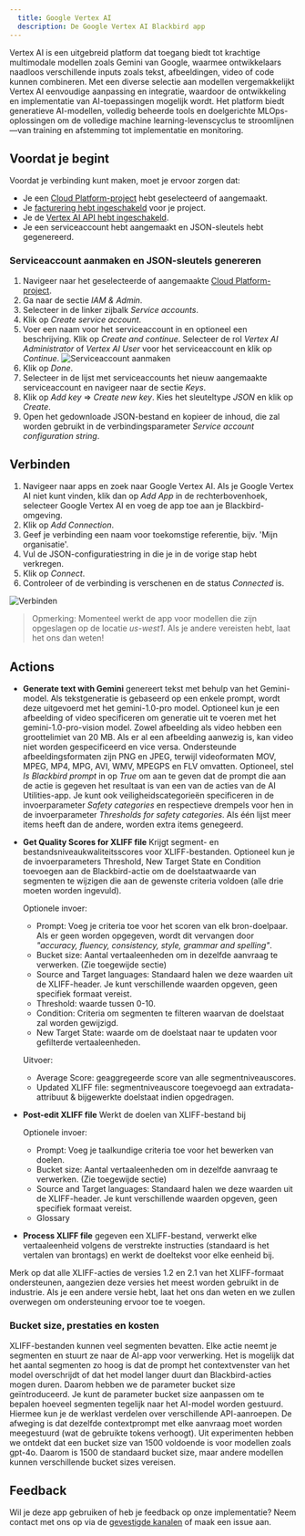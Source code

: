 ```yaml
---
  title: Google Vertex AI
  description: De Google Vertex AI Blackbird app
---
```


<LinkCard title="View on Github" target="_blank" href="https://github.com/bb-io/GoogleVertexAI" icon="github" />

Vertex AI is een uitgebreid platform dat toegang biedt tot krachtige multimodale modellen zoals Gemini van Google, waarmee ontwikkelaars naadloos verschillende inputs zoals tekst, afbeeldingen, video of code kunnen combineren. Met een diverse selectie aan modellen vergemakkelijkt Vertex AI eenvoudige aanpassing en integratie, waardoor de ontwikkeling en implementatie van AI-toepassingen mogelijk wordt. Het platform biedt generatieve AI-modellen, volledig beheerde tools en doelgerichte MLOps-oplossingen om de volledige machine learning-levenscyclus te stroomlijnen—van training en afstemming tot implementatie en monitoring.

## Voordat je begint

Voordat je verbinding kunt maken, moet je ervoor zorgen dat:

- Je een [Cloud Platform-project](https://console.cloud.google.com/project) hebt geselecteerd of aangemaakt.
- Je [facturering hebt ingeschakeld](https://cloud.google.com/billing/docs/how-to/modify-project) voor je project.
- Je de [Vertex AI API hebt ingeschakeld](https://console.cloud.google.com/flows/enableapi?apiid=aiplatform.googleapis.com).
- Je een serviceaccount hebt aangemaakt en JSON-sleutels hebt gegenereerd.

### Serviceaccount aanmaken en JSON-sleutels genereren

1. Navigeer naar het geselecteerde of aangemaakte [Cloud Platform-project](https://console.cloud.google.com/project).
2. Ga naar de sectie _IAM & Admin_.
3. Selecteer in de linker zijbalk _Service accounts_.
4. Klik op _Create service account_.
5. Voer een naam voor het serviceaccount in en optioneel een beschrijving. Klik op _Create and continue_. Selecteer de rol _Vertex AI Administrator_ of _Vertex AI User_ voor het serviceaccount en klik op _Continue_. 
![Serviceaccount aanmaken](https://raw.githubusercontent.com/bb-io/GoogleVertexAI/main/image/README/access.png)
6. Klik op _Done_.
7. Selecteer in de lijst met serviceaccounts het nieuw aangemaakte serviceaccount en navigeer naar de sectie _Keys_.
8. Klik op _Add key_ => _Create new key_. Kies het sleuteltype _JSON_ en klik op _Create_.
9. Open het gedownloade JSON-bestand en kopieer de inhoud, die zal worden gebruikt in de verbindingsparameter _Service account configuration string_.

## Verbinden

1. Navigeer naar apps en zoek naar Google Vertex AI. Als je Google Vertex AI niet kunt vinden, klik dan op _Add App_ in de rechterbovenhoek, selecteer Google Vertex AI en voeg de app toe aan je Blackbird-omgeving.
2. Klik op _Add Connection_.
3. Geef je verbinding een naam voor toekomstige referentie, bijv. 'Mijn organisatie'.
4. Vul de JSON-configuratiestring in die je in de vorige stap hebt verkregen.
5. Klik op _Connect_.
6. Controleer of de verbinding is verschenen en de status _Connected_ is.

![Verbinden](https://raw.githubusercontent.com/bb-io/GoogleVertexAI/main/image/README/connecting.png)

> Opmerking: Momenteel werkt de app voor modellen die zijn opgeslagen op de locatie *us-west1*. Als je andere vereisten hebt, laat het ons dan weten!

## Actions

- **Generate text with Gemini** genereert tekst met behulp van het Gemini-model. Als tekstgeneratie is gebaseerd op een enkele prompt, wordt deze uitgevoerd met het gemini-1.0-pro model. Optioneel kun je een afbeelding of video specificeren om generatie uit te voeren met het gemini-1.0-pro-vision model. Zowel afbeelding als video hebben een groottelimiet van 20 MB. Als er al een afbeelding aanwezig is, kan video niet worden gespecificeerd en vice versa. Ondersteunde afbeeldingsformaten zijn PNG en JPEG, terwijl videoformaten MOV, MPEG, MP4, MPG, AVI, WMV, MPEGPS en FLV omvatten. Optioneel, stel _Is Blackbird prompt_ in op _True_ om aan te geven dat de prompt die aan de actie is gegeven het resultaat is van een van de acties van de AI Utilities-app. Je kunt ook veiligheidscategorieën specificeren in de invoerparameter _Safety categories_ en respectieve drempels voor hen in de invoerparameter _Thresholds for safety categories_. Als één lijst meer items heeft dan de andere, worden extra items genegeerd.

- **Get Quality Scores for XLIFF file** Krijgt segment- en bestandsniveaukwaliteitsscores voor XLIFF-bestanden. Optioneel kun je de invoerparameters Threshold, New Target State en Condition toevoegen aan de Blackbird-actie om de doelstaatwaarde van segmenten te wijzigen die aan de gewenste criteria voldoen (alle drie moeten worden ingevuld).

    Optionele invoer:
	- Prompt: Voeg je criteria toe voor het scoren van elk bron-doelpaar. Als er geen worden opgegeven, wordt dit vervangen door _"accuracy, fluency, consistency, style, grammar and spelling"_.
	- Bucket size: Aantal vertaaleenheden om in dezelfde aanvraag te verwerken. (Zie toegewijde sectie)
	- Source and Target languages: Standaard halen we deze waarden uit de XLIFF-header. Je kunt verschillende waarden opgeven, geen specifiek formaat vereist. 
	- Threshold: waarde tussen 0-10.
	- Condition: Criteria om segmenten te filteren waarvan de doelstaat zal worden gewijzigd.
	- New Target State: waarde om de doelstaat naar te updaten voor gefilterde vertaaleenheden.

    Uitvoer:
	- Average Score: geaggregeerde score van alle segmentniveauscores.
	- Updated XLIFF file: segmentniveauscore toegevoegd aan extradata-attribuut & bijgewerkte doelstaat indien opgedragen.

- **Post-edit XLIFF file** Werkt de doelen van XLIFF-bestand bij

	Optionele invoer:
	- Prompt: Voeg je taalkundige criteria toe voor het bewerken van doelen.
	- Bucket size: Aantal vertaaleenheden om in dezelfde aanvraag te verwerken. (Zie toegewijde sectie)
	- Source and Target languages: Standaard halen we deze waarden uit de XLIFF-header. Je kunt verschillende waarden opgeven, geen specifiek formaat vereist.
	- Glossary

- **Process XLIFF file** gegeven een XLIFF-bestand, verwerkt elke vertaaleenheid volgens de verstrekte instructies (standaard is het vertalen van brontags) en werkt de doeltekst voor elke eenheid bij.

Merk op dat alle XLIFF-acties de versies 1.2 en 2.1 van het XLIFF-formaat ondersteunen, aangezien deze versies het meest worden gebruikt in de industrie. Als je een andere versie hebt, laat het ons dan weten en we zullen overwegen om ondersteuning ervoor toe te voegen.

### Bucket size, prestaties en kosten

XLIFF-bestanden kunnen veel segmenten bevatten. Elke actie neemt je segmenten en stuurt ze naar de AI-app voor verwerking. Het is mogelijk dat het aantal segmenten zo hoog is dat de prompt het contextvenster van het model overschrijdt of dat het model langer duurt dan Blackbird-acties mogen duren. Daarom hebben we de parameter bucket size geïntroduceerd. Je kunt de parameter bucket size aanpassen om te bepalen hoeveel segmenten tegelijk naar het AI-model worden gestuurd. Hiermee kun je de werklast verdelen over verschillende API-aanroepen. De afweging is dat dezelfde contextprompt met elke aanvraag moet worden meegestuurd (wat de gebruikte tokens verhoogt). Uit experimenten hebben we ontdekt dat een bucket size van 1500 voldoende is voor modellen zoals gpt-4o. Daarom is 1500 de standaard bucket size, maar andere modellen kunnen verschillende bucket sizes vereisen.

## Feedback

Wil je deze app gebruiken of heb je feedback op onze implementatie? Neem contact met ons op via de [gevestigde kanalen](https://www.blackbird.io/) of maak een issue aan.
